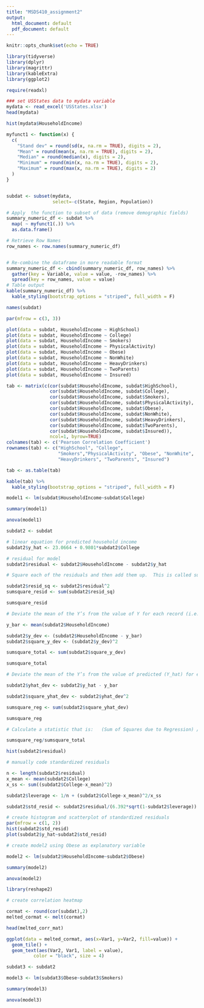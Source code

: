 ---
title: "MSDS410_assignment2"
output:
  html_document: default
  pdf_document: default
---

```{r setup, include=FALSE}
knitr::opts_chunk$set(echo = TRUE)
```

```{r}
library(tidyverse)
library(dplyr)
library(magrittr)
library(kableExtra)
library(ggplot2)
```

```{r}

require(readxl)

### set USStates data to mydata variable
mydata <- read_excel('USStates.xlsx')
head(mydata)
```

```{r}
hist(mydata$HouseholdIncome)
```

```{r}

myfunct1 <- function(x) {
  c(
    "Stand dev" = round(sd(x, na.rm = TRUE), digits = 2),
    "Mean" = round(mean(x, na.rm = TRUE), digits = 2),
    "Median" = round(median(x), digits = 2),
    "Minimum" = round(min(x, na.rm = TRUE), digits = 2),
    "Maximum" = round(max(x, na.rm = TRUE), digits = 2)
  )
}


subdat <- subset(mydata, 
                 select=-c(State, Region, Population))

# Apply  the function to subset of data (remove demographic fields)
summary_numeric_df <- subdat %>%
  map( ~ myfunct1(.)) %>%
  as.data.frame()

# Retrieve Row Names
row_names <- row.names(summary_numeric_df)


# Re-combine the dataframe in more readable format
summary_numeric_df <- cbind(summary_numeric_df, row_names) %>%
  gather(key = Variable, value = value, -row_names) %>%
  spread(key = row_names, value = value)
# Table output
kable(summary_numeric_df) %>%
  kable_styling(bootstrap_options = "striped", full_width = F)

```


```{r}
names(subdat)

```
```{r}
par(mfrow = c(3, 3))

plot(data = subdat, HouseholdIncome ~ HighSchool)
plot(data = subdat, HouseholdIncome ~ College)
plot(data = subdat, HouseholdIncome ~ Smokers)
plot(data = subdat, HouseholdIncome ~ PhysicalActivity)
plot(data = subdat, HouseholdIncome ~ Obese)
plot(data = subdat, HouseholdIncome ~ NonWhite)
plot(data = subdat, HouseholdIncome ~ HeavyDrinkers)
plot(data = subdat, HouseholdIncome ~ TwoParents)
plot(data = subdat, HouseholdIncome ~ Insured)

```
```{r}
tab <- matrix(c(cor(subdat$HouseholdIncome, subdat$HighSchool),
                cor(subdat$HouseholdIncome, subdat$College),
                cor(subdat$HouseholdIncome, subdat$Smokers),
                cor(subdat$HouseholdIncome, subdat$PhysicalActivity),
                cor(subdat$HouseholdIncome, subdat$Obese),
                cor(subdat$HouseholdIncome, subdat$NonWhite),
                cor(subdat$HouseholdIncome, subdat$HeavyDrinkers),
                cor(subdat$HouseholdIncome, subdat$TwoParents),
                cor(subdat$HouseholdIncome, subdat$Insured)),
                ncol=1, byrow=TRUE)
colnames(tab) <- c('Pearson Correlation Coefficient')
rownames(tab) <- c("HighSchool", "College",
                   "Smokers","PhysicalActivity", "Obese", "NonWhite",
                   "HeavyDrinkers", "TwoParents", "Insured")

tab <- as.table(tab)

kable(tab) %>%
  kable_styling(bootstrap_options = "striped", full_width = F)

```
```{r}
model1 <- lm(subdat$HouseholdIncome~subdat$College)

summary(model1)
```
```{r}
anova(model1)
```

```{r}
subdat2 <- subdat

# linear equation for predicted household income
subdat2$y_hat <- 23.0664 + 0.9801*subdat2$College

# residual for model
subdat2$residual <- subdat2$HouseholdIncome - subdat2$y_hat

```

```{r}
# Square each of the residuals and then add them up.  This is called sum of squared residuals, or sums of squared errors.

subdat2$resid_sq <- subdat2$residual^2
sumsquare_resid <- sum(subdat2$resid_sq)

sumsquare_resid
```

```{r}
# Deviate the mean of the Y’s from the value of Y for each record (i.e. Y – Y_bar).  Square each of the deviations and then add them up.  This is called sum of squares total.

y_bar <- mean(subdat2$HouseholdIncome)

subdat2$y_dev <- (subdat2$HouseholdIncome - y_bar)
subdat2$square_y_dev <- (subdat2$y_dev)^2

sumsquare_total <- sum(subdat2$square_y_dev)

sumsquare_total
```

```{r}
# Deviate the mean of the Y’s from the value of predicted (Y_hat) for each record (i.e. Y_hat – Y_bar).  Square each of these deviations and then add them up.  This is called the sum of squares due to regression.

subdat2$yhat_dev <- subdat2$y_hat - y_bar

subdat2$square_yhat_dev <- subdat2$yhat_dev^2

sumsquare_reg <- sum(subdat2$square_yhat_dev)

sumsquare_reg
```

```{r}
# Calculate a statistic that is:   (Sum of Squares due to Regression) / (Sum of squares Total)

sumsquare_reg/sumsquare_total

```

```{r}

hist(subdat2$residual)

# manually code standardized residuals

n <- length(subdat2$residual)
x_mean <- mean(subdat2$College)
x_ss <- sum((subdat2$College-x_mean)^2)

subdat2$leverage <- 1/n + (subdat2$College-x_mean)^2/x_ss

subdat2$std_resid <- subdat2$residual/(6.392*sqrt(1-subdat2$leverage))

# create histogram and scatterplot of standardized residuals
par(mfrow = c(1, 2))
hist(subdat2$std_resid)
plot(subdat2$y_hat~subdat2$std_resid)
```
```{r}
# create model2 using Obese as explanatory variable

model2 <- lm(subdat2$HouseholdIncome~subdat2$Obese)

summary(model2)
```
```{r}
anova(model2)
```

```{r}
library(reshape2)

# create correlation heatmap

cormat <- round(cor(subdat),2)
melted_cormat <- melt(cormat)

head(melted_corr_mat)

ggplot(data = melted_cormat, aes(x=Var1, y=Var2, fill=value)) +
  geom_tile() + 
  geom_text(aes(Var2, Var1, label = value),
          color = "black", size = 4)
```
```{r}

subdat3 <- subdat2

model3 <- lm(subdat3$Obese~subdat3$Smokers)

summary(model3)
```
```{r}
anova(model3)
```

